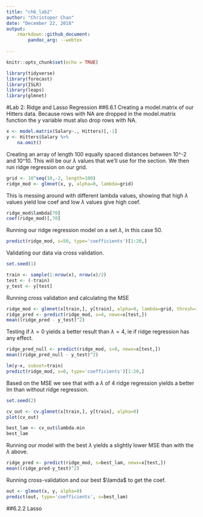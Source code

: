 ```yaml
---
title: "ch6_lab2"
author: "Christoper Chan"
date: "December 22, 2018"
output: 
    rmarkdown::github_document:
        pandoc_arg: --webtex
    
---
```


```r
knitr::opts_chunk$set(echo = TRUE)
```

```r
library(tidyverse)
library(forecast)
library(ISLR)
library(leaps)
library(glmnet)
```

#Lab 2: Ridge and Lasso Regression
##6.6.1
Creating a model.matrix of our Hitters data. Because rows with NA are dropped in the model.matrix function the y variable must also drop rows with NA.
```r
x <- model.matrix(Salary~., Hitters)[,-1]
y <- Hitters$Salary %>%
    na.omit()
```

Creating an array of length 100 equally spaced distances between 10^-2 and 10^10. This will be our $\lambda$ values that we'll use for the section. We then run ridge regression on our grid.
```r
grid <- 10^seq(10,-2, length=100)
ridge_mod <- glmnet(x, y, alpha=0, lambda=grid)
```

This is messing around with different lambda values, showing that high $\lambda$ values yield low coef and low $\lambda$ values give high coef.
```r
ridge_mod$lambda[70]
coef(ridge_mod)[,70]
```

Running our ridge regression model on a set $\lambda$, in this case 50.
```r
predict(ridge_mod, s=50, type='coefficients')[1:20,]
```

Validating our data via cross validation.
```r
set.seed(1)

train <- sample(1:nrow(x), nrow(x)/2)
test <- (-train)
y_test <- y[test]
```

Running cross validation and calculating the MSE
```r
ridge_mod <- glmnet(x[train,], y[train], alpha=0, lambda=grid, thresh=1e-12)
ridge_pred <- predict(ridge_mod, s=4, newx=x[test,])
mean((ridge_pred - y_test)^2)
```

Testing if $\lambda = 0$ yields a better result than $\lambda = 4$, ie if ridge regression has any effect. 
```r
ridge_pred_null <- predict(ridge_mod, s=0, newx=x[test,])
mean((ridge_pred_null - y_test)^2)

lm(y~x, subset=train)
predict(ridge_mod, s=0, type='coefficients')[1:20,]
```
Based on the MSE we see that with a $\lambda$ of 4 ridge regression yields a better lm than without ridge regression.


```r
set.seed(2)

cv_out <- cv.glmnet(x[train,], y[train], alpha=0)
plot(cv_out)

best_lam <- cv_out$lambda.min
best_lam
```

Running our model with the best $\lambda$ yields a slightly lower MSE than with the $\lambda$ above.
```r
ridge_pred <- predict(ridge_mod, s=best_lam, newx=x[test,])
mean((ridge_pred-y_test)^2)
```

Running cross-validation and our best $\lamda$ to get the coef.
```r
out <- glmnet(x, y, alpha=0)
predict(out, type='coefficients', s=best_lam)
```

##6.2.2 Lasso






























